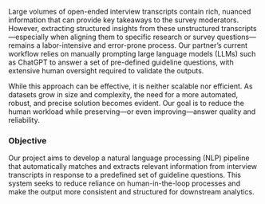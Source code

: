 Large volumes of open-ended interview transcripts contain rich, nuanced information that can provide key takeaways to the survey moderators. However, extracting structured insights from these unstructured transcripts—especially when aligning them to specific research or survey questions—remains a labor-intensive and error-prone process. 
Our partner’s current workflow relies on manually prompting large language models (LLMs) such as ChatGPT to answer a set of pre-defined guideline questions, with extensive human oversight required to validate the outputs.

While this approach can be effective, it is neither scalable nor efficient. As datasets grow in size and complexity, the need for a more automated, robust, and precise solution becomes evident. Our goal is to reduce the human workload while preserving—or even improving—answer quality and reliability.

### Objective

Our project aims to develop a natural language processing (NLP) pipeline that automatically matches and extracts relevant information from interview transcripts in response to a predefined set of guideline questions. This system seeks to reduce reliance on human-in-the-loop processes and make the output more consistent and structured for downstream analytics.